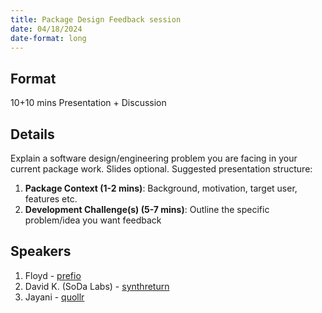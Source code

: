 ```yaml
---
title: Package Design Feedback session
date: 04/18/2024
date-format: long
---
```


## Format

10+10 mins Presentation + Discussion

## Details

Explain a software design/engineering problem you are facing in your current package work. Slides optional. Suggested presentation structure:

1. **Package Context (1-2 mins)**: Background, motivation, target user, features etc.
2. **Development Challenge(s) (5-7 mins)**: Outline the specific problem/idea you want feedback

## Speakers

1. Floyd - [prefio](https://github.com/fleverest/prefio)
2. David K. (SoDa Labs) - [synthreturn](https://github.com/davidkreitmeir/synthReturn)
3. Jayani - [quollr](https://github.com/JayaniLakshika/quollr)
